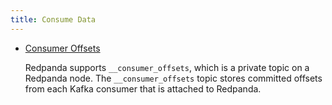 ```yaml
---
title: Consume Data
---
```


<head>
    <meta name="title" content="Consume Data | Redpanda Docs"/>
    <meta name="description" content="Consume Data from Redpanda."/>
</head>


- [Consumer Offsets](../consume-data/consumer-offsets)
  
  Redpanda supports `__consumer_offsets`, which is a private topic on a Redpanda node. The `__consumer_offsets` topic stores committed offsets from each Kafka consumer that is attached to Redpanda. 
